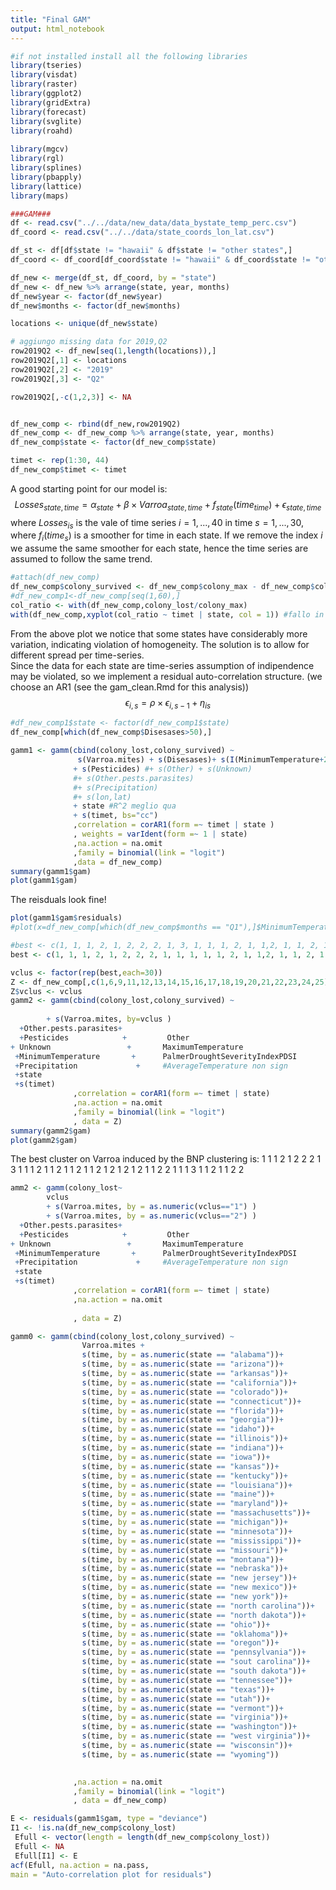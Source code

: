 ```yaml
---
title: "Final GAM"
output: html_notebook
---
```

```r
#if not installed install all the following libraries
library(tseries)
library(visdat)
library(raster)
library(ggplot2)
library(gridExtra)
library(forecast)
library(svglite)
library(roahd)
  
library(mgcv)
library(rgl)
library(splines)
library(pbapply)
library(lattice)
library(maps)

```


```r
###GAM###
df <- read.csv("../../data/new_data/data_bystate_temp_perc.csv")
df_coord <- read.csv("../../data/state_coords_lon_lat.csv")

df_st <- df[df$state != "hawaii" & df$state != "other states",]
df_coord <- df_coord[df_coord$state != "hawaii" & df_coord$state != "other states",]

df_new <- merge(df_st, df_coord, by = "state")
df_new <- df_new %>% arrange(state, year, months)
df_new$year <- factor(df_new$year)
df_new$months <- factor(df_new$months)

locations <- unique(df_new$state)

# aggiungo missing data for 2019,Q2
row2019Q2 <- df_new[seq(1,length(locations)),]
row2019Q2[,1] <- locations
row2019Q2[,2] <- "2019"
row2019Q2[,3] <- "Q2"

row2019Q2[,-c(1,2,3)] <- NA


df_new_comp <- rbind(df_new,row2019Q2)
df_new_comp <- df_new_comp %>% arrange(state, year, months)
df_new_comp$state <- factor(df_new_comp$state)

timet <- rep(1:30, 44)
df_new_comp$timet <- timet
```

A good starting point for our model is:
$$
Losses_{state,time} = \alpha_{state} + \beta\times Varroa_{state,time} + f_{state}(time_{time}) +  \epsilon_{state,time}
$$
where $Losses_{is}$ is the vale of time series $i = 1,..., 40$ in time $s = 1, ..., 30$, where $f_i(time_s)$ is a smoother for time in each state. If we remove the index $i$ we assume the same smoother for each state, hence the time series are assumed to follow the same trend.

```r
#attach(df_new_comp)
df_new_comp$colony_survived <- df_new_comp$colony_max - df_new_comp$colony_lost
#df_new_comp1<-df_new_comp[seq(1,60),]
col_ratio <- with(df_new_comp,colony_lost/colony_max)
with(df_new_comp,xyplot(col_ratio ~ timet | state, col = 1)) #fallo in console con x11();with(df_new_comp,xyplot(col_ratio ~ timet | state, col = 1))
```
From the above plot we notice that some states have considerably more variation, indicating violation of homogeneity.
The solution is to allow for different spread per time-series.  
Since the data for each state are time-series assumption of indipendence may be violated, so we implement a residual auto-correlation structure. (we choose an AR1 (see the gam_clean.Rmd for this analysis))
$$
\epsilon_{i,s} = \rho \times \epsilon_{i,s-1} + \eta_{is}
$$

```r
#df_new_comp1$state <- factor(df_new_comp1$state)
df_new_comp[which(df_new_comp$Disesases>50),]

gamm1 <- gamm(cbind(colony_lost,colony_survived) ~ 
               s(Varroa.mites) + s(Disesases)+ s(I(MinimumTemperature+273))
              + s(Pesticides) #+ s(Other) + s(Unknown) 
              #+ s(Other.pests.parasites)
              #+ s(Precipitation)
              #+ s(lon,lat)
              + state #R^2 meglio qua 
              + s(timet, bs="cc")
              ,correlation = corAR1(form =~ timet | state )
              , weights = varIdent(form =~ 1 | state)
              ,na.action = na.omit
              ,family = binomial(link = "logit")
              ,data = df_new_comp)
summary(gamm1$gam)
plot(gamm1$gam)
```

The reisduals look fine!
```r
plot(gamm1$gam$residuals)
#plot(x=df_new_comp[which(df_new_comp$months == "Q1"),]$MinimumTemperature, y=df_new_comp[which(df_new_comp$months == "Q1"),]$colony_lost_pct)
```

```r
#best <- c(1, 1, 1, 2, 1, 2, 2, 2, 1, 3, 1, 1, 1, 2, 1, 1,2, 1, 1, 2, 1, 1, 2, 1, 2, 1, 2, 1, 2, 1, 1, 2, 2, 1, 1, 1, 3, 1, 1, 2, 1, 1, 2, 2)
best <- c(1, 1, 1, 2, 1, 2, 2, 2, 1, 1, 1, 1, 1, 2, 1, 1,2, 1, 1, 2, 1, 1, 2, 1, 2, 1, 2, 1, 2, 1, 1, 2, 2, 1, 1, 1, 1, 1, 1, 2, 1, 1, 2, 2)

vclus <- factor(rep(best,each=30))
Z <- df_new_comp[,c(1,6,9,11,12,13,14,15,16,17,18,19,20,21,22,23,24,25)]
Z$vclus <- vclus
gamm2 <- gamm(cbind(colony_lost,colony_survived) ~ 
                                                        
        + s(Varroa.mites, by=vclus )
  +Other.pests.parasites+                         
  +Pesticides            +         Other                         
+ Unknown                 +       MaximumTemperature            
 +MinimumTemperature       +      PalmerDroughtSeverityIndexPDSI
 +Precipitation             +     #AverageTemperature non sign     
 +state                          
 +s(timet)                        
              ,correlation = corAR1(form =~ timet | state)
              ,na.action = na.omit
              ,family = binomial(link = "logit")
              , data = Z)
summary(gamm2$gam)
plot(gamm2$gam)
```
The best cluster on Varroa induced by the BNP clustering is:
1 1 1 2 1 2 2 2 1 3 1 1 1 2 1 1 2 1 1 2 1 1 2 1 2 1 2 1 2 1 1 2 2 1 1 1 3 1 1 2 1 1 2 2
```r
amm2 <- gamm(colony_lost~ 
        vclus                             
        + s(Varroa.mites, by = as.numeric(vclus=="1") )
        + s(Varroa.mites, by = as.numeric(vclus=="2") )
  +Other.pests.parasites+                         
  +Pesticides            +         Other                         
+ Unknown                 +       MaximumTemperature            
 +MinimumTemperature       +      PalmerDroughtSeverityIndexPDSI
 +Precipitation             +     #AverageTemperature non sign     
 +state                          
 +s(timet)                        
              ,correlation = corAR1(form =~ timet | state)
              ,na.action = na.omit
              
              , data = Z)
```

```r


gamm0 <- gamm(cbind(colony_lost,colony_survived) ~  
                Varroa.mites +
                s(time, by = as.numeric(state == "alabama"))+
                s(time, by = as.numeric(state == "arizona"))+
                s(time, by = as.numeric(state == "arkansas"))+
                s(time, by = as.numeric(state == "california"))+
                s(time, by = as.numeric(state == "colorado"))+
                s(time, by = as.numeric(state == "connecticut"))+
                s(time, by = as.numeric(state == "florida"))+
                s(time, by = as.numeric(state == "georgia"))+
                s(time, by = as.numeric(state == "idaho"))+
                s(time, by = as.numeric(state == "illinois"))+
                s(time, by = as.numeric(state == "indiana"))+
                s(time, by = as.numeric(state == "iowa"))+
                s(time, by = as.numeric(state == "kansas"))+
                s(time, by = as.numeric(state == "kentucky"))+
                s(time, by = as.numeric(state == "louisiana"))+
                s(time, by = as.numeric(state == "maine"))+
                s(time, by = as.numeric(state == "maryland"))+
                s(time, by = as.numeric(state == "massachusetts"))+
                s(time, by = as.numeric(state == "michigan"))+
                s(time, by = as.numeric(state == "minnesota"))+
                s(time, by = as.numeric(state == "mississippi"))+
                s(time, by = as.numeric(state == "missouri"))+
                s(time, by = as.numeric(state == "montana"))+
                s(time, by = as.numeric(state == "nebraska"))+
                s(time, by = as.numeric(state == "new jersey"))+
                s(time, by = as.numeric(state == "new mexico"))+
                s(time, by = as.numeric(state == "new york"))+
                s(time, by = as.numeric(state == "north carolina"))+
                s(time, by = as.numeric(state == "north dakota"))+
                s(time, by = as.numeric(state == "ohio"))+
                s(time, by = as.numeric(state == "oklahoma"))+
                s(time, by = as.numeric(state == "oregon"))+
                s(time, by = as.numeric(state == "pennsylvania"))+
                s(time, by = as.numeric(state == "sout carolina"))+
                s(time, by = as.numeric(state == "south dakota"))+
                s(time, by = as.numeric(state == "tennessee"))+
                s(time, by = as.numeric(state == "texas"))+
                s(time, by = as.numeric(state == "utah"))+
                s(time, by = as.numeric(state == "vermont"))+
                s(time, by = as.numeric(state == "virginia"))+
                s(time, by = as.numeric(state == "washington"))+
                s(time, by = as.numeric(state == "west virginia"))+
                s(time, by = as.numeric(state == "wisconsin"))+
                s(time, by = as.numeric(state == "wyoming"))

                
              ,na.action = na.omit
              ,family = binomial(link = "logit")
              , data = df_new_comp)

E <- residuals(gamm1$gam, type = "deviance")
I1 <- !is.na(df_new_comp$colony_lost)
 Efull <- vector(length = length(df_new_comp$colony_lost))
 Efull <- NA
 Efull[I1] <- E
acf(Efull, na.action = na.pass,
main = "Auto-correlation plot for residuals")
```
